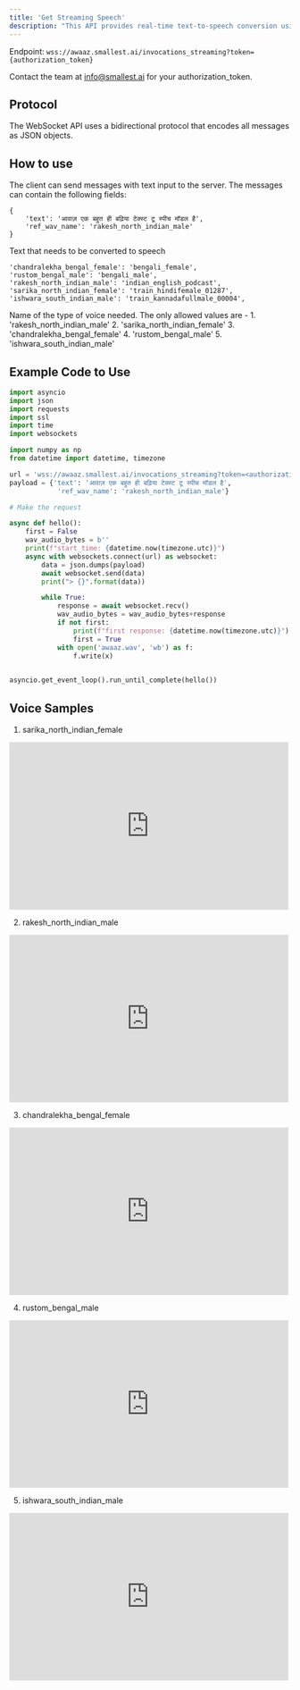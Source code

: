 ```yaml
---
title: 'Get Streaming Speech'
description: "This API provides real-time text-to-speech conversion using WebSockets. This allows you to send a text message and receive audio data back in real-time."
---
```


<Note>Endpoint:
`wss://awaaz.smallest.ai/invocations_streaming?token={authorization_token}`</Note>

<Tip>Contact the team at info@smallest.ai for your authorization_token.</Tip>

## Protocol

The WebSocket API uses a bidirectional protocol that encodes all messages as JSON objects.

## How to use

The client can send messages with text input to the server. The messages can contain the following fields:
```JSON5
{
    'text': 'आवाज़ एक बहुत ही बढ़िया टेक्स्ट टू स्पीच मॉडल है', 
    'ref_wav_name': 'rakesh_north_indian_male'
}
```

<ParamField path="text" type="string">
  Text that needs to be converted to speech
</ParamField>

    'chandralekha_bengal_female': 'bengali_female',
    'rustom_bengal_male': 'bengali_male',
    'rakesh_north_indian_male': 'indian_english_podcast',
    'sarika_north_indian_female': 'train_hindifemale_01287',
    'ishwara_south_indian_male': 'train_kannadafullmale_00004',

<ParamField path="ref_wav_name" type="string">
  Name of the type of voice needed. The only allowed values are -
  1. 'rakesh_north_indian_male'
  2. 'sarika_north_indian_female'
  3. 'chandralekha_bengal_female'
  4. 'rustom_bengal_male'
  5. 'ishwara_south_indian_male'
</ParamField>


## Example Code to Use

```python
import asyncio
import json
import requests
import ssl
import time
import websockets

import numpy as np
from datetime import datetime, timezone

url = 'wss://awaaz.smallest.ai/invocations_streaming?token=<authorization_token>'
payload = {'text': 'आवाज़ एक बहुत ही बढ़िया टेक्स्ट टू स्पीच मॉडल है', 
            'ref_wav_name': 'rakesh_north_indian_male'}

# Make the request

async def hello():
    first = False
    wav_audio_bytes = b''
    print(f"start_time: {datetime.now(timezone.utc)}")
    async with websockets.connect(url) as websocket:
        data = json.dumps(payload)
        await websocket.send(data)
        print("> {}".format(data))

        while True:
            response = await websocket.recv()
            wav_audio_bytes = wav_audio_bytes+response
            if not first:
                print(f"first response: {datetime.now(timezone.utc)}")
                first = True
            with open('awaaz.wav', 'wb') as f:
                f.write(x)
        

asyncio.get_event_loop().run_until_complete(hello())
```

## Voice Samples

1. sarika_north_indian_female
<iframe width="500" height="300" src="https://www.youtube.com/embed/tj6IGjw_Wuc?si=SxUDzr_GLgUfwXxk" title="YouTube video player" frameborder="0" allow="accelerometer; autoplay; clipboard-write; encrypted-media; gyroscope; picture-in-picture; web-share" referrerpolicy="strict-origin-when-cross-origin" allowfullscreen></iframe> 

2. rakesh_north_indian_male 
<iframe width="500" height="300" src="https://www.youtube.com/embed/tj6IGjw_Wuc?si=SxUDzr_GLgUfwXxk" title="YouTube video player" frameborder="0" allow="accelerometer; autoplay; clipboard-write; encrypted-media; gyroscope; picture-in-picture; web-share" referrerpolicy="strict-origin-when-cross-origin" allowfullscreen></iframe>

3. chandralekha_bengal_female
<iframe width="500" height="300" src="https://www.youtube.com/embed/SniAeDlVqFc?si=FZ0cHTRM1EBAqFuZ" title="YouTube video player" frameborder="0" allow="accelerometer; autoplay; clipboard-write; encrypted-media; gyroscope; picture-in-picture; web-share" referrerpolicy="strict-origin-when-cross-origin" allowfullscreen></iframe>

4. rustom_bengal_male
<iframe width="500" height="300" src="https://www.youtube.com/embed/Sjra76bsccQ?si=6gYrN2e5a8dAnSSE" title="YouTube video player" frameborder="0" allow="accelerometer; autoplay; clipboard-write; encrypted-media; gyroscope; picture-in-picture; web-share" referrerpolicy="strict-origin-when-cross-origin" allowfullscreen></iframe>

5. ishwara_south_indian_male
<iframe width="500" height="300" src="https://www.youtube.com/embed/694VWepnDeE?si=dpXKVIPgiXZD1Iy2" title="YouTube video player" frameborder="0" allow="accelerometer; autoplay; clipboard-write; encrypted-media; gyroscope; picture-in-picture; web-share" referrerpolicy="strict-origin-when-cross-origin" allowfullscreen></iframe>
